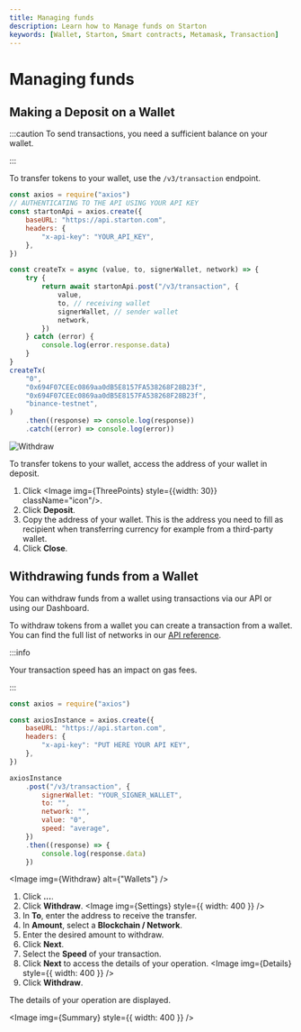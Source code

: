 ```yaml
---
title: Managing funds
description: Learn how to Manage funds on Starton
keywords: [Wallet, Starton, Smart contracts, Metamask, Transaction]
---
```



# Managing funds

## Making a Deposit on a Wallet

:::caution
To send transactions, you need a sufficient balance on your wallet.

:::

<Tabs>
<TabItem value="code" label="From Code">

To transfer tokens to your wallet, use the `/v3/transaction` endpoint.

```js showLineNumbers
const axios = require("axios")
// AUTHENTICATING TO THE API USING YOUR API KEY
const startonApi = axios.create({
	baseURL: "https://api.starton.com",
	headers: {
		"x-api-key": "YOUR_API_KEY",
	},
})

const createTx = async (value, to, signerWallet, network) => {
	try {
		return await startonApi.post("/v3/transaction", {
			value,
			to, // receiving wallet
			signerWallet, // sender wallet
			network,
		})
	} catch (error) {
		console.log(error.response.data)
	}
}
createTx(
	"0",
	"0x694F07CEEc0869aa0dB5E8157FA538268F28B23f",
	"0x694F07CEEc0869aa0dB5E8157FA538268F28B23f",
	"binance-testnet",
)
	.then((response) => console.log(response))
	.catch((error) => console.log(error))
```

</TabItem>
<TabItem value="dashboard" label="From Webapp">

<Image img={Withdraw} alt="Withdraw" />

To transfer tokens to your wallet, access the address of your wallet in deposit.

1. Click <Image img={ThreePoints} style={{width: 30}} className="icon"/>.
1. Click **Deposit**.
1. Copy the address of your wallet.
   This is the address you need to fill as recipient when transferring currency for example from a third-party wallet.
1. Click **Close**.

</TabItem>
</Tabs>

## Withdrawing funds from a Wallet

You can withdraw funds from a wallet using transactions via our API or using our Dashboard.

<Tabs>
<TabItem value="code" label="From Code">
To withdraw tokens from a wallet you can create a transaction from a wallet.
You can find the full list of networks in our <a href="https://docs.starton.com/api-reference">API reference</a>.

:::info

Your transaction speed has an impact on gas fees.

:::

```jsx
const axios = require("axios")

const axiosInstance = axios.create({
	baseURL: "https://api.starton.com",
	headers: {
		"x-api-key": "PUT HERE YOUR API KEY",
	},
})

axiosInstance
	.post("/v3/transaction", {
		signerWallet: "YOUR_SIGNER_WALLET",
		to: "",
		network: "",
		value: "0",
		speed: "average",
	})
	.then((response) => {
		console.log(response.data)
	})
```

</TabItem>
<TabItem value="dashboard" label="From Webapp">

<Image img={Withdraw} alt={"Wallets"} />

1. Click **...**.
1. Click **Withdraw**.
    <Image img={Settings} style={{ width: 400 }} />
1. In **To**, enter the address to receive the transfer.
1. In **Amount**, select a **Blockchain / Network**.
1. Enter the desired amount to withdraw.
1. Click **Next**.
1. Select the **Speed** of your transaction.
1. Click **Next** to access the details of your operation.
    <Image img={Details} style={{ width: 400 }} />
1. Click **Withdraw**.

The details of your operation are displayed.

<Image img={Summary} style={{ width: 400 }} />

</TabItem>
</Tabs>
